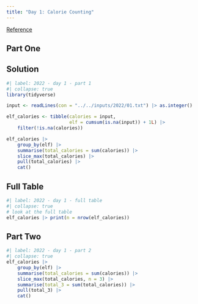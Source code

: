 ```yaml
---
title: "Day 1: Calorie Counting"
---
```


[Reference](https://adventofcode.com/2022/day/1)

## Part One

::: {.panel-tabset}

## Solution

```r
#| label: 2022 - day 1 - part 1
#| collapse: true
library(tidyverse)

input <- readLines(con = "../../inputs/2022/01.txt") |> as.integer()

elf_calories <- tibble(calories = input,
                       elf = cumsum(is.na(input)) + 1L) |> 
    filter(!is.na(calories))

elf_calories |> 
    group_by(elf) |> 
    summarise(total_calories = sum(calories)) |> 
    slice_max(total_calories) |> 
    pull(total_calories) |> 
    cat()
```

## Full Table

```r
#| label: 2022 - day 1 - full table
#| collapse: true
# look at the full table
elf_calories |> print(n = nrow(elf_calories))
```

:::

## Part Two

```r
#| label: 2022 - day 1 - part 2
#| collapse: true
elf_calories |>
    group_by(elf) |> 
    summarise(total_calories = sum(calories)) |> 
    slice_max(total_calories, n = 3) |> 
    summarise(total_3 = sum(total_calories)) |> 
    pull(total_3) |> 
    cat()
```
